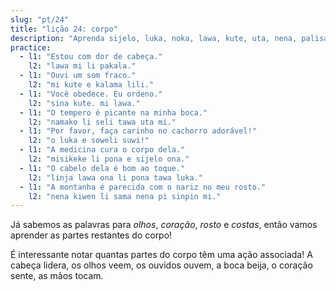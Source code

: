```yaml
---
slug: "pt/24"
title: "lição 24: corpo"
description: "Aprenda sijelo, luka, noka, lawa, kute, uta, nena, palisa e linja!"
practice:
  - l1: "Estou com dor de cabeça."
    l2: "lawa mi li pakala."
  - l1: "Ouvi um som fraco."
    l2: "mi kute e kalama lili."
  - l1: "Você obedece. Eu ordeno."
    l2: "sina kute. mi lawa."
  - l1: "O tempero é picante na minha boca."
    l2: "namako li seli tawa uta mi."
  - l1: "Por favor, faça carinho no cachorro adorável!"
    l2: "o luka e soweli suwi!"
  - l1: "A medicina cura o corpo dela."
    l2: "misikeke li pona e sijelo ona."
  - l1: "O cabelo dela é bom ao toque."
    l2: "linja lawa ona li pona tawa luka."
  - l1: "A montanha é parecida com o nariz no meu rosto."
    l2: "nena kiwen li sama nena pi sinpin mi."
---
```



Já sabemos as palavras para *olhos*, *coração*, *rosto* e *costas*, então vamos aprender as partes restantes do corpo!

<List>
  <Word sl="lawa" m="cabeça; liderar" />
  <Word sl="kute" m="ouvido; ouvir" />
  <Word sl="nena" m="saliência, como um nariz, colina ou seio" />
  <Word sl="uta" m="boca, lábios; beijar, morder" />
  <Word sl="sijelo" m="corpo" />
  <Word sl="luka" m="mão, braço; tocar" />
  <Word sl="noka" m="pé, perna" />
  <Word sl="palisa" m="objeto longo e duro, como um galho, vara ou bastão" />
  <Word sl="linja" m="coisa longa e flexível, como um fio ou corda" />
</List>

É interessante notar quantas partes do corpo têm uma ação associada! A cabeça lidera, os olhos veem, os ouvidos ouvem, a boca beija, o coração sente, as mãos tocam.

<List>
    <Sentence sl="mi wile suli e linja lawa mi." m="Quero deixar meu cabelo crescer. (crescer meu cabelo)" />
  <Sentence sl="jan lawa mi li kute e toki ike mi." m="Meu chefe me ouviu falando demais." />
  <Sentence sl="ilo lukin li pana e sitelen ante." m="O espelho reflete uma imagem invertida." />
  <Sentence sl="sijelo mi li wile e lape." m="Meu corpo precisa descansar." />
  <Sentence sl="palisa luka mi li suli. palisa noka mi li lili." m="Meus dedos das mãos são maiores do que os dos pés." />
</List>

<Practice exercises={frontmatter.practice} client:load />
